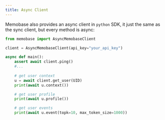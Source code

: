 ```yaml
---
title: Async Client
---
```


Memobase also provides an async client in `python` SDK, it just the same as the sync client, but every method is async:
```python
from memobase import AsyncMemobaseClient

client = AsyncMemobaseClient(api_key="your_api_key")

async def main():
    assert await client.ping()
    #...
    
    # get user context
    u = await client.get_user(UID)
    print(await u.context())

    # get user profile
    print(await u.profile())

    # get user events
    print(await u.event(topk=10, max_token_size=1000))
```
